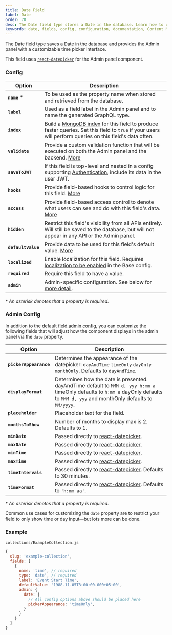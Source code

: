 ```yaml
---
title: Date Field
label: Date
order: 70
desc: The Date field type stores a Date in the database. Learn how to use and customize the Date field, see examples and options.
keywords: date, fields, config, configuration, documentation, Content Management System, cms, headless, javascript, node, react, express
---
```


<Banner>
  The Date field type saves a Date in the database and provides the Admin panel
  with a customizable time picker interface.
</Banner>

This field uses [`react-datepicker`](https://www.npmjs.com/package/react-datepicker) for the Admin panel component.

### Config

| Option             | Description                                                                                                                                                                                         |
| ------------------ | --------------------------------------------------------------------------------------------------------------------------------------------------------------------------------------------------- |
| **`name`** \*      | To be used as the property name when stored and retrieved from the database.                                                                                                                        |
| **`label`**        | Used as a field label in the Admin panel and to name the generated GraphQL type.                                                                                                                    |
| **`index`**        | Build a [MongoDB index](https://docs.mongodb.com/manual/indexes/) for this field to produce faster queries. Set this field to `true` if your users will perform queries on this field's data often. |
| **`validate`**     | Provide a custom validation function that will be executed on both the Admin panel and the backend. [More](/docs/fields/overview#validation)                                                        |
| **`saveToJWT`**    | If this field is top-level and nested in a config supporting [Authentication](/docs/authentication/config), include its data in the user JWT.                                                       |
| **`hooks`**        | Provide field-based hooks to control logic for this field. [More](/docs/fields/overview#field-level-hooks)                                                                                          |
| **`access`**       | Provide field-based access control to denote what users can see and do with this field's data. [More](/docs/fields/overview#field-level-access-control)                                             |
| **`hidden`**       | Restrict this field's visibility from all APIs entirely. Will still be saved to the database, but will not appear in any API or the Admin panel.                                                    |
| **`defaultValue`** | Provide data to be used for this field's default value. [More](/docs/fields/overview#default-values)                                                                                                |
| **`localized`**    | Enable localization for this field. Requires [localization to be enabled](/docs/configuration/localization) in the Base config.                                                                     |
| **`required`**     | Require this field to have a value.                                                                                                                                                                 |
| **`admin`**        | Admin-specific configuration. See below for [more detail](#admin-config).                                                                                                                                  |

_\* An asterisk denotes that a property is required._

### Admin Config

In addition to the default [field admin config](/docs/fields/overview#admin-config), you can customize the following fields that will adjust how the component displays in the admin panel via the `date` property.

| Option                 | Description                                                                                                                                         |
| ---------------------- | --------------------------------------------------------------------------------------------------------------------------------------------------- |
| **`pickerAppearance`** | Determines the appearance of the datepicker: `dayAndTime` `timeOnly` `dayOnly` `monthOnly`. Defaults to `dayAndTime`.                                           |
| **`displayFormat`**    | Determines how the date is presented. dayAndTime default to `MMM d, yyy h:mm a` timeOnly defaults to `h:mm a` dayOnly defaults to `MMM d, yyy` and monthOnly defaults to `MM/yyyy`. |
| **`placeholder`**      | Placeholder text for the field.                                                                                                                     |
| **`monthsToShow`**     | Number of months to display max is 2. Defaults to 1.                                                                                                |
| **`minDate`**          | Passed directly to [react-datepicker](https://github.com/Hacker0x01/react-datepicker/blob/master/docs/datepicker.md).                               |
| **`maxDate`**          | Passed directly to [react-datepicker](https://github.com/Hacker0x01/react-datepicker/blob/master/docs/datepicker.md).                               |
| **`minTime`**          | Passed directly to [react-datepicker](https://github.com/Hacker0x01/react-datepicker/blob/master/docs/datepicker.md).                               |
| **`maxTime`**          | Passed directly to [react-datepicker](https://github.com/Hacker0x01/react-datepicker/blob/master/docs/datepicker.md).                               |
| **`timeIntervals`**    | Passed directly to [react-datepicker](https://github.com/Hacker0x01/react-datepicker/blob/master/docs/datepicker.md). Defaults to 30 minutes.       |
| **`timeFormat`**       | Passed directly to [react-datepicker](https://github.com/Hacker0x01/react-datepicker/blob/master/docs/datepicker.md). Defaults to `'h:mm aa'`.      |

_\* An asterisk denotes that a property is required._

Common use cases for customizing the `date` property are to restrict your field to only show time or day input—but lots more can be done.

### Example

`collections/ExampleCollection.js`

```js
{
  slug: 'example-collection',
  fields: [
    {
      name: 'time', // required
      type: 'date', // required
      label: 'Event Start Time',
      defaultValue: '1988-11-05T8:00:00.000+05:00',
      admin: {
        date: {
          // All config options above should be placed here
          pickerAppearance: 'timeOnly',
        }
      }
    }
  ]
}

```
